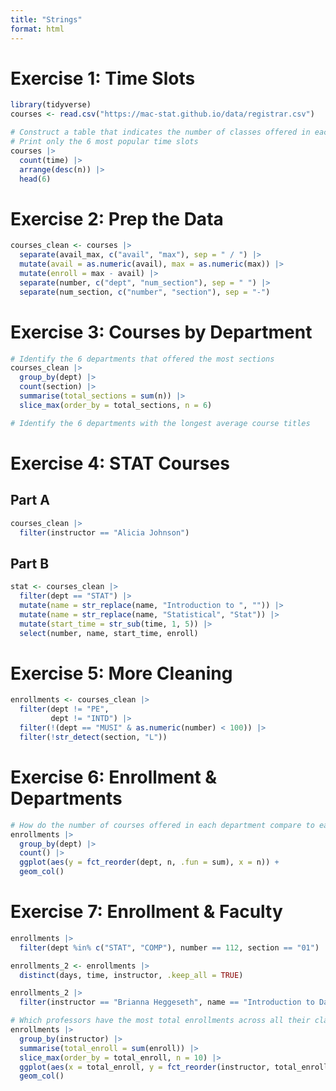 ```yaml
---
title: "Strings"
format: html
---
```


# Exercise 1: Time Slots

```r
library(tidyverse)
courses <- read.csv("https://mac-stat.github.io/data/registrar.csv")
```

```r
# Construct a table that indicates the number of classes offered in each day/time slot
# Print only the 6 most popular time slots
courses |>
  count(time) |>
  arrange(desc(n)) |>
  head(6)
```

# Exercise 2: Prep the Data

```r
courses_clean <- courses |>
  separate(avail_max, c("avail", "max"), sep = " / ") |>
  mutate(avail = as.numeric(avail), max = as.numeric(max)) |>
  mutate(enroll = max - avail) |>
  separate(number, c("dept", "num_section"), sep = " ") |>
  separate(num_section, c("number", "section"), sep = "-") 
```

# Exercise 3: Courses by Department

```r
# Identify the 6 departments that offered the most sections
courses_clean |>
  group_by(dept) |>
  count(section) |>
  summarise(total_sections = sum(n)) |>
  slice_max(order_by = total_sections, n = 6)

# Identify the 6 departments with the longest average course titles
```

# Exercise 4: STAT Courses

## Part A

```r
courses_clean |>
  filter(instructor == "Alicia Johnson")
```

## Part B

```r
stat <- courses_clean |>
  filter(dept == "STAT") |>
  mutate(name = str_replace(name, "Introduction to ", "")) |>
  mutate(name = str_replace(name, "Statistical", "Stat")) |>
  mutate(start_time = str_sub(time, 1, 5)) |>
  select(number, name, start_time, enroll)
```

# Exercise 5: More Cleaning

```r
enrollments <- courses_clean |>
  filter(dept != "PE",
         dept != "INTD") |>
  filter(!(dept == "MUSI" & as.numeric(number) < 100)) |>
  filter(!str_detect(section, "L"))
```

# Exercise 6: Enrollment & Departments

```r
# How do the number of courses offered in each department compare to each other?
enrollments |>
  group_by(dept) |>
  count() |>
  ggplot(aes(y = fct_reorder(dept, n, .fun = sum), x = n)) +
  geom_col()
```

# Exercise 7: Enrollment & Faculty

```r
enrollments |>
  filter(dept %in% c("STAT", "COMP"), number == 112, section == "01")

enrollments_2 <- enrollments |> 
  distinct(days, time, instructor, .keep_all = TRUE)

enrollments_2 |> 
  filter(instructor == "Brianna Heggeseth", name == "Introduction to Data Science")
```
```r
# Which professors have the most total enrollments across all their classes?
enrollments |>
  group_by(instructor) |>
  summarise(total_enroll = sum(enroll)) |>
  slice_max(order_by = total_enroll, n = 10) |>
  ggplot(aes(x = total_enroll, y = fct_reorder(instructor, total_enroll, .fun = sum))) +
  geom_col()
```

